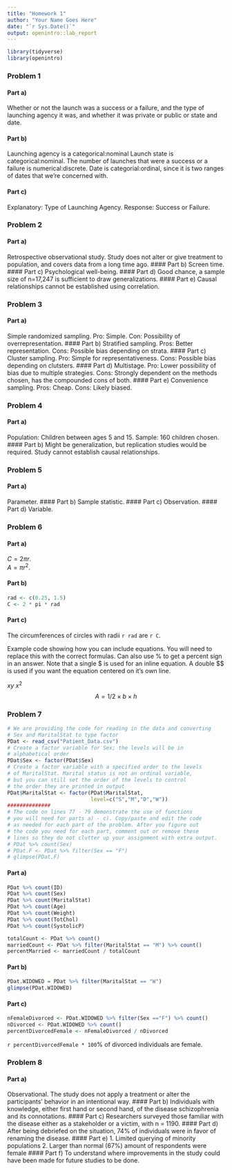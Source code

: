 ```yaml
---
title: "Homework 1"
author: "Your Name Goes Here"
date: "`r Sys.Date()`"
output: openintro::lab_report
---
```


```r
library(tidyverse)
library(openintro)
```

### Problem 1
#### Part a)
Whether or not the launch was a success or a failure, and the type of launching agency it was, and whether it was private or public or state and date.

#### Part b)
Launching agency is a categorical:nominal Launch state is categorical:nominal. The number of launches that were a success or a failure is numerical:discrete. Date is categorial:ordinal, since it is two ranges of dates that we're concerned with.

#### Part c)
Explanatory: Type of Launching Agency. Response: Success or Failure.

### Problem 2
#### Part a)
Retrospective observational study. Study does not alter or give treatment to population, and covers data from a long time ago.
#### Part b)
Screen time.
#### Part c)
Psychological well-being.
#### Part d)
Good chance, a sample size of n=17,247 is sufficient to draw generalizations.
#### Part e)
Causal relationships cannot be established using correlation.

### Problem 3
#### Part a)
Simple randomized sampling. Pro: Simple. Con: Possibility of overrepresentation.
#### Part b)
Stratified sampling. Pros: Better representation. Cons: Possible bias depending on strata.
#### Part c)
Cluster sampling. Pro: Simple for representativeness. Cons: Possible bias depending on clutsters.
#### Part d)
Multistage. Pro: Lower possibility of bias due to multiple strategies. Cons: Strongly dependent on the methods chosen, has the compounded cons of both.
#### Part e)
Convenience sampling. Pros: Cheap. Cons: Likely biased.

### Problem 4
#### Part a)
Population: Children between ages 5 and 15. Sample: 160 children chosen.
#### Part b)
Might be generalization, but replication studies would be required. Study cannot establish causal relationships.

### Problem 5
#### Part a)
Parameter.
#### Part b)
Sample statistic.
#### Part c)
Observation.
#### Part d)
Variable.

### Problem 6

#### Part a)
$C=2 \pi r$.  
$A = \pi r^2$.

#### Part b)
```r
rad <- c(0.25, 1.5)
C <- 2 * pi * rad
```

#### Part c)
The circumferences of circles with radii `r rad` are `r C`.

Example code showing how you can include equations. You will need to replace this with the correct formulas. Can also use \% to get a percent sign in an answer. Note that a single $ is used for an inline equation. A double $$ is used if you want the equation centered on it's own line.

$xy$   $x^2$
$$A = 1/2 \times b \times h$$

### Problem 7
``` r
# We are providing the code for reading in the data and converting
# Sex and MaritalStat to type factor
PDat <- read_csv("Patient_Data.csv")
# Create a factor variable for Sex; the levels will be in 
# alphabetical order
PDat$Sex <- factor(PDat$Sex)
# Create a factor variable with a specified order to the levels
# of MaritalStat. Marital status is not an ordinal variable, 
# but you can still set the order of the levels to control 
# the order they are printed in output
PDat$MaritalStat <- factor(PDat$MaritalStat,
                           level=c("S","M","D","W"))
############## 
# The code on lines 77 - 79 demonstrate the use of functions 
# you will need for parts a) - c). Copy/paste and edit the code
# as needed for each part of the problem. After you figure out
# the code you need for each part, comment out or remove these 
# lines so they do not clutter up your assignment with extra output.
# PDat %>% count(Sex)
# PDat.F <- PDat %>% filter(Sex == "F")
# glimpse(PDat.F)
```

#### Part a)
```r
PDat %>% count(ID)
PDat %>% count(Sex)
PDat %>% count(MaritalStat)
PDat %>% count(Age)
PDat %>% count(Weight)
PDat %>% count(TotChol)
PDat %>% count(SystolicP)

totalCount <- PDat %>% count()
marriedCount <- PDat %>% filter(MaritalStat == "M") %>% count()
percentMarried <- marriedCount / totalCount
```
#### Part b)
```r
PDat.WIDOWED = PDat %>% filter(MaritalStat == "W")
glimpse(PDat.WIDOWED)
```

#### Part c)
```r
nFemaleDivorced <- PDat.WIDOWED %>% filter(Sex =="F") %>% count()
nDivorced <- PDat.WIDOWED %>% count()
percentDivorcedFemale <- nFemaleDivorced / nDivorced
```
`r percentDivorcedFemale * 100`% of divorced individuals are female.

### Problem 8
#### Part a)
Observational. The study does not apply a treatment or alter the participants' behavior in an intentional way.
#### Part b)
Individuals with knowledge, either first hand or second hand, of the disease schizophrenia and its connotations.
#### Part c)
Researchers surveyed those familiar with the disease either as a stakeholder or a victim, with n = 1190.
#### Part d)
After being debriefed on the situation, 74% of individuals were in favor of renaming the disease.
#### Part e)
1. Limited querying of minority populations
2. Larger than normal (67%) amount of respondents were female
#### Part f)
To understand where improvements in the study could have been made for future studies to be done.